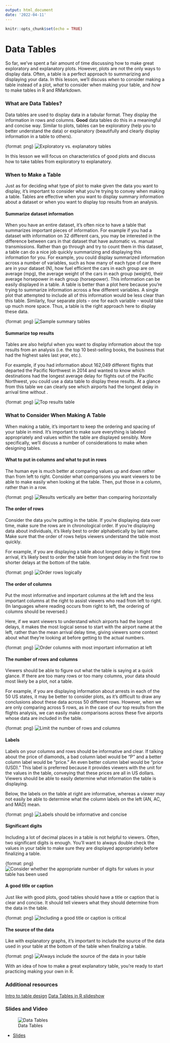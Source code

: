 ```yaml
---
output: html_document
date: '2022-04-11'
---
```


```r
knitr::opts_chunk$set(echo = TRUE)
```

# Data Tables

So far, we've spent a fair amount of time discussing how to make great exploratory and explanatory plots. However, plots are not the only ways to display data. Often, a table is a perfect approach to summarizing and displaying your data. In this lesson, we'll discuss *when* to consider making a table instead of a plot, *what* to consider when making your table, and *how* to make tables in R and RMarkdown.

### What are Data Tables?

Data tables are used to display data in a tabular format. They display the information in rows and columns. **Good** data tables do this in a meaningful and concise way. Similar to plots, tables can be exploratory (help you to better understand the data) or explanatory (beautifully and clearly display information in a table to others).

{format: png}
![Exploratory vs. explanatory tables](https://docs.google.com/presentation/d/147UQaZBB5RoTpzsNiqkqEr4N8fcHBMB6eNr_5IdksRk/export/png?id=147UQaZBB5RoTpzsNiqkqEr4N8fcHBMB6eNr_5IdksRk&pageid=g35798d27dd_0_249)

In this lesson we will focus on characteristics of good plots and discuss how to take tables from exploratory to explanatory.

### When to Make a Table

Just as for deciding what type of plot to make given the data you want to display, it's important to consider what you're trying to convey when making a table. Tables are effective when you want to display summary information about a dataset or when you want to display top results from an analysis.

#### Summarize dataset information

When you have an entire dataset, it's often nice to have a table that summarizes important pieces of information. For example if you had a dataset with information on 32 different cars, you may be interested in the difference between cars in that dataset that have automatic vs. manual transmissions. Rather than go through and try to count them in this dataset, a table can do a nice job quickly summarizing and displaying this information for you. For example, you could display summarized information across a number of variables, such as how many of each type of car there are in your dataset (N), how fuel efficient the cars in each group are on average (mpg), the average weight of the cars in each group (weight), their average horsepower in each group (horsepower). This information can be easily displayed in a table. A table is better than a plot here because you're trying to summarize information across a few different variables. A single plot that attempted to include all of this information would be less clear than this table. Similarly, four separate plots -- one for each variable -- would take up much more space. Thus, a table is the right approach here to display these data.

{format: png}
![Sample summary tables](https://docs.google.com/presentation/d/147UQaZBB5RoTpzsNiqkqEr4N8fcHBMB6eNr_5IdksRk/export/png?id=147UQaZBB5RoTpzsNiqkqEr4N8fcHBMB6eNr_5IdksRk&pageid=g2bfdb07292_0_151)

#### Summarize top results

Tables are also helpful when you want to display information about the top results from an analysis (i.e. the top 10 best-selling books, the business that had the highest sales last year, etc.).

For example, if you had information about 162,049 different flights that departed the Pacific Northwest in 2014 and wanted to know which destinations had the longest average delay for flights out of the Pacific Northwest, you could use a data table to display these results. At a glance from this table we can clearly see which airports had the longest delay in arrival time without .

{format: png}
![Top results table](https://docs.google.com/presentation/d/147UQaZBB5RoTpzsNiqkqEr4N8fcHBMB6eNr_5IdksRk/export/png?id=147UQaZBB5RoTpzsNiqkqEr4N8fcHBMB6eNr_5IdksRk&pageid=g35798d27dd_0_23)

### What to Consider When Making A Table

When making a table, it's important to keep the ordering and spacing of your table in mind. It's important to make sure everything is labeled appropriately and values within the table are displayed sensibly. More specifically, we'll discuss a number of considerations to make when designing tables.

#### What to put in columns and what to put in rows

The human eye is much better at comparing values up and down rather than from left to right. Consider what comparisons you want viewers to be able to make easily when looking at the table. Then, put those in a column, rather than in a row.

{format: png}
![Results vertically are better than comparing horizontally](https://docs.google.com/presentation/d/147UQaZBB5RoTpzsNiqkqEr4N8fcHBMB6eNr_5IdksRk/export/png?id=147UQaZBB5RoTpzsNiqkqEr4N8fcHBMB6eNr_5IdksRk&pageid=g35798d27dd_0_57)


#### The order of rows

Consider the data you're putting in the table. If you're displaying data over time, make sure the rows are in chronological order. If you're displaying data about individuals, it's likely best to order alphabetically by last name. Make sure that the order of rows helps viewers understand the table most quickly.

For example, if you are displaying a table about longest delay in flight time arrival, it's likely best to order the table from longest delay in the first row to shorter delays at the bottom of the table.

{format: png}
![Order rows logically](https://docs.google.com/presentation/d/147UQaZBB5RoTpzsNiqkqEr4N8fcHBMB6eNr_5IdksRk/export/png?id=147UQaZBB5RoTpzsNiqkqEr4N8fcHBMB6eNr_5IdksRk&pageid=g35798d27dd_0_150)


#### The order of columns

Put the most informative and important columns at the left and the less important columns at the right to assist viewers who read from left to right. (In languages where reading occurs from right to left, the ordering of columns should be reversed.)

Here, if we want viewers to understand which airports had the longest delays, it makes the most logical sense to start with the airport name at the left, rather than the mean arrival delay time, giving viewers some context about what they're looking at before getting to the actual numbers.

{format: png}
![Order columns with most important information at left](https://docs.google.com/presentation/d/147UQaZBB5RoTpzsNiqkqEr4N8fcHBMB6eNr_5IdksRk/export/png?id=147UQaZBB5RoTpzsNiqkqEr4N8fcHBMB6eNr_5IdksRk&pageid=g35798d27dd_0_157)


#### The number of rows and columns

Viewers should be able to figure out what the table is saying at a quick glance. If there are too many rows or too many columns, your data should most likely be a plot, not a table.

For example, if you are displaying information about arrests in each of the 50 US states, it may be better to consider plots, as it's difficult to draw any conclusions about these data across 50 different rows. However, when we are only comparing across 5 rows, as in the case of our top results from the flights analysis, we can easily make comparisons across these five airports whose data are included in the table.

{format: png}
![Limit the number of rows and columns](https://docs.google.com/presentation/d/147UQaZBB5RoTpzsNiqkqEr4N8fcHBMB6eNr_5IdksRk/export/png?id=147UQaZBB5RoTpzsNiqkqEr4N8fcHBMB6eNr_5IdksRk&pageid=g35798d27dd_0_164)

#### Labels

Labels on your columns and rows should be informative and clear. If talking about the price of diamonds, a bad column label would be "P" and a better column label would be "price." An even better column label would be "price (USD)." This label is preferred because it provides viewers with the unit for the values in the table, conveying that these prices are all in US dollars. Viewers should be able to easily determine what information the table is displaying.

Below, the labels on the table at right are informative, whereas a viewer may not easily be able to determine what the column labels on the left (AN, AC, and MAD) mean.

{format: png}
![Labels should be informative and concise](https://docs.google.com/presentation/d/147UQaZBB5RoTpzsNiqkqEr4N8fcHBMB6eNr_5IdksRk/export/png?id=147UQaZBB5RoTpzsNiqkqEr4N8fcHBMB6eNr_5IdksRk&pageid=g35798d27dd_0_171)

#### Significant digits

Including a lot of decimal places in a table is not helpful to viewers. Often, two significant digits is enough. You'll want to always double check the values in your table to make sure they are displayed appropriately before finalizing a table.

{format: png}
![Consider whether the appropriate number of digits for values in your table has been used](https://docs.google.com/presentation/d/147UQaZBB5RoTpzsNiqkqEr4N8fcHBMB6eNr_5IdksRk/export/png?id=147UQaZBB5RoTpzsNiqkqEr4N8fcHBMB6eNr_5IdksRk&pageid=g35798d27dd_0_280)

#### A good title or caption

Just like with good plots, good tables should have a title or caption that is clear and concise. It should tell viewers what they should determine from the data in the table.

{format: png}
![Including a good title or caption is critical](https://docs.google.com/presentation/d/147UQaZBB5RoTpzsNiqkqEr4N8fcHBMB6eNr_5IdksRk/export/png?id=147UQaZBB5RoTpzsNiqkqEr4N8fcHBMB6eNr_5IdksRk&pageid=g35798d27dd_0_178)

#### The source of the data

Like with explanatory graphs, it's important to include the source of the data used in your table at the bottom of the table when finalizing a table.

{format: png}
![Always include the source of the data in your table](https://docs.google.com/presentation/d/147UQaZBB5RoTpzsNiqkqEr4N8fcHBMB6eNr_5IdksRk/export/png?id=147UQaZBB5RoTpzsNiqkqEr4N8fcHBMB6eNr_5IdksRk&pageid=g35798d27dd_0_185)

With an idea of how to make a great explanatory table, you're ready to start practicing making your own in R.

### Additional resources
[Intro to table design](https://design-nation.icons8.com/intro-to-data-tables-design-349f55861803)
[Data Tables in R slideshow](http://www.stats.uwo.ca/faculty/murdoch/ism2013/4tables.pdf)

### Slides and Video

![Data Tables](https://youtu.be/pY8pBmmgjNA)

* [Slides](https://docs.google.com/presentation/d/147UQaZBB5RoTpzsNiqkqEr4N8fcHBMB6eNr_5IdksRk/edit?usp=sharing)
